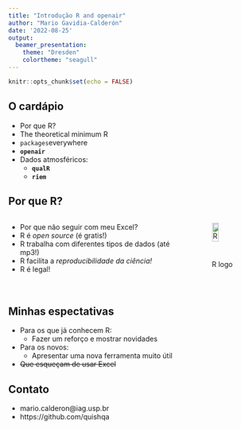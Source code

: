 ```yaml
---
title: "Introdução R and openair"
author: "Mario Gavidia-Calderón"
date: '2022-08-25'
output: 
  beamer_presentation:
    theme: "Dresden"
    colortheme: "seagull"
---
```


```r
knitr::opts_chunk$set(echo = FALSE)
```

## O cardápio

- Por que R? 
- The theoretical minimum R
- `packages`everywhere
- **`openair`**
- Dados atmosféricos:
  - **`qualR`**
  - **`riem`**

## Por que R?
::: columns

:::: column
- Por que não seguir com meu Excel?
- R é _open source_ (é gratis!)
- R trabalha com diferentes tipos de dados (até mp3!)
- R facilita a _reproducibilidade da ciência!_
- R é legal!
::::

:::: column
![R logo](figures/Rlogo.png){ width=50% }
::::

:::

## Minhas espectativas

- Para os que já conhecem R:
  - Fazer um reforço e mostrar novidades
- Para os novos:
  - Apresentar uma nova ferramenta muito útil
- ~~Que esqueçam de usar Excel~~

## Contato

- mario.calderon\@iag.usp.br
- https://github.com/quishqa
